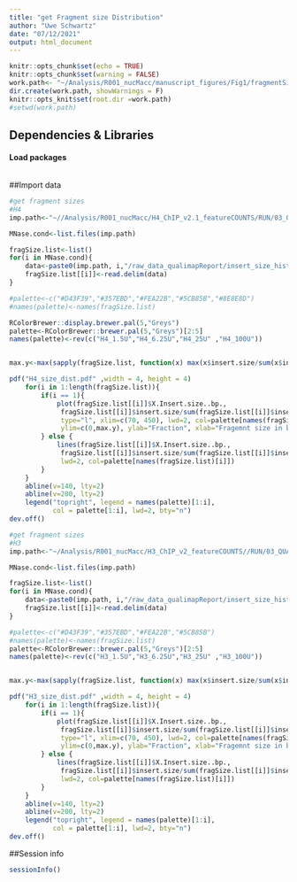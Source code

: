 ```yaml
---
title: "get Fragment size Distribution"
author: "Uwe Schwartz"
date: "07/12/2021"
output: html_document
---
```


```r
knitr::opts_chunk$set(echo = TRUE)
knitr::opts_chunk$set(warning = FALSE)
work.path<- "~/Analysis/R001_nucMacc/manuscript_figures/Fig1/fragmentSizes"
dir.create(work.path, showWarnings = F)
knitr::opts_knit$set(root.dir =work.path)
#setwd(work.path)
```

## Dependencies & Libraries

#### Load packages
```r

```

##Import data

```r
#get fragment sizes
#H4
imp.path<-"~//Analysis/R001_nucMacc/H4_ChIP_v2.1_featureCOUNTS/RUN/03_QUALIMAP/"

MNase.cond<-list.files(imp.path)

fragSize.list<-list()
for(i in MNase.cond){
    data<-paste0(imp.path, i,"/raw_data_qualimapReport/insert_size_histogram.txt")
    fragSize.list[[i]]<-read.delim(data)
}

#palette<-c("#D43F39","#357EBD","#FEA22B","#5CB85B","#8E8E8D")
#names(palette)<-names(fragSize.list)

RColorBrewer::display.brewer.pal(5,"Greys")
palette<-RColorBrewer::brewer.pal(5,"Greys")[2:5]
names(palette)<-rev(c("H4_1.5U","H4_6.25U","H4_25U" ,"H4_100U"))


max.y<-max(sapply(fragSize.list, function(x) max(x$insert.size/sum(x$insert.size))))

pdf("H4_size_dist.pdf" ,width = 4, height = 4)
    for(i in 1:length(fragSize.list)){
        if(i == 1){
            plot(fragSize.list[[i]]$X.Insert.size..bp.,
             fragSize.list[[i]]$insert.size/sum(fragSize.list[[i]]$insert.size),
             type="l", xlim=c(70, 450), lwd=2, col=palette[names(fragSize.list)[i]],
             ylim=c(0,max.y), ylab="Fraction", xlab="Fragemnt size in bp")
        } else {
            lines(fragSize.list[[i]]$X.Insert.size..bp.,
             fragSize.list[[i]]$insert.size/sum(fragSize.list[[i]]$insert.size),
             lwd=2, col=palette[names(fragSize.list)[i]])
        }
    }
    abline(v=140, lty=2)
    abline(v=200, lty=2)
    legend("topright", legend = names(palette)[1:i], 
           col = palette[1:i], lwd=2, bty="n")
dev.off()

```

```r
#get fragment sizes
#H3
imp.path<-"~/Analysis/R001_nucMacc/H3_ChIP_v2_featureCOUNTS//RUN/03_QUALIMAP/"

MNase.cond<-list.files(imp.path)

fragSize.list<-list()
for(i in MNase.cond){
    data<-paste0(imp.path, i,"/raw_data_qualimapReport/insert_size_histogram.txt")
    fragSize.list[[i]]<-read.delim(data)
}

#palette<-c("#D43F39","#357EBD","#FEA22B","#5CB85B")
#names(palette)<-names(fragSize.list)
palette<-RColorBrewer::brewer.pal(5,"Greys")[2:5]
names(palette)<-rev(c("H3_1.5U","H3_6.25U","H3_25U" ,"H3_100U"))


max.y<-max(sapply(fragSize.list, function(x) max(x$insert.size/sum(x$insert.size))))

pdf("H3_size_dist.pdf" ,width = 4, height = 4)
    for(i in 1:length(fragSize.list)){
        if(i == 1){
            plot(fragSize.list[[i]]$X.Insert.size..bp.,
             fragSize.list[[i]]$insert.size/sum(fragSize.list[[i]]$insert.size),
             type="l", xlim=c(70, 450), lwd=2, col=palette[names(fragSize.list)[i]],
             ylim=c(0,max.y), ylab="Fraction", xlab="Fragemnt size in bp")
        } else {
            lines(fragSize.list[[i]]$X.Insert.size..bp.,
             fragSize.list[[i]]$insert.size/sum(fragSize.list[[i]]$insert.size),
             lwd=2, col=palette[names(fragSize.list)[i]])
        }
    }
    abline(v=140, lty=2)
    abline(v=200, lty=2)
    legend("topright", legend = names(palette)[1:i], 
           col = palette[1:i], lwd=2, bty="n")
dev.off()

```



##Session info
```r
sessionInfo()
```



